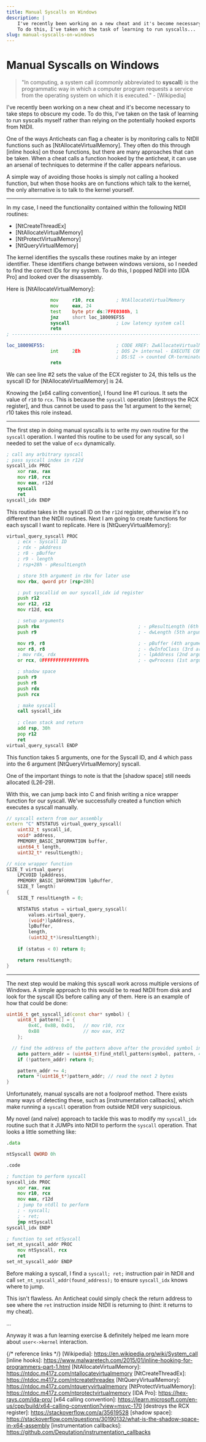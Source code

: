 ```yaml
---
title: Manual Syscalls on Windows
description: |
    I've recently been working on a new cheat and it's become necessary to take steps to obscure my code.
    To do this, I've taken on the task of learning to run syscalls...
slug: manual-syscalls-on-windows
---
```


# Manual Syscalls on Windows

> "In computing, a system call (commonly abbreviated to **syscall**) is the programmatic 
> way in which a computer program requests a service from the operating system on which 
> it is executed." - [Wikipedia]

I've recently been working on a new cheat and it's become necessary to take steps to obscure my code. 
To do this, I've taken on the task of learning to run syscalls myself 
rather than relying on the potentially hooked exports from NtDll.

One of the ways Anticheats can flag a cheater is by monitoring 
calls to NtDll functions such as [NtAllocateVirtualMemory]. 
They often do this through [inline hooks] on those functions, but there are 
many approaches that can be taken. 
When a cheat calls a function hooked by the anticheat, it can use an arsenal of techniques 
to determine if the caller appears nefarious.

A simple way of avoiding those hooks is simply not calling a hooked function, 
but when those hooks are on functions which talk to the kernel, the only 
alternative is to talk to the kernel yourself.

---

In my case, I need the functionality contained within the following NtDll routines:

- [NtCreateThreadEx]
- [NtAllocateVirtualMemory]
- [NtProtectVirtualMemory]
- [NtQueryVirtualMemory]

The kernel identifies the syscalls these routines make by an integer identifier. 
These identifiers change between windows versions, so I needed to find the correct IDs for my system. 
To do this, I popped NtDll into [IDA Pro] and looked over the disassembly.

Here is [NtAllocateVirtualMemory]:

```asm
                mov     r10, rcx        ; NtAllocateVirtualMemory
                mov     eax, 24
                test    byte ptr ds:7FFE0308h, 1
                jnz     short loc_18009EF55
                syscall                 ; Low latency system call
                retn
; ---------------------------------------------------------------------------

loc_18009EF55:                          ; CODE XREF: ZwAllocateVirtualMemory+10↑j
                int     2Eh             ; DOS 2+ internal - EXECUTE COMMAND
                                        ; DS:SI -> counted CR-terminated command string
                retn
```

We can see line #2 sets the value of the ECX register to 24, 
this tells us the syscall ID for [NtAllocateVirtualMemory] is 24.

Knowing the [x64 calling convention], 
I found line #1 curious. It sets the value of `r10` to `rcx`. 
This is because the `syscall` operation [destroys the RCX register], 
and thus cannot be used to pass the 1st argument to the kernel; r10 takes this role instead.

---

The first step in doing manual syscalls is to write my own routine for the `syscall` operation. 
I wanted this routine to be used for any syscall, so I needed to set the value of `ecx` dynamically.

```asm
; call any arbitrary syscall
; pass syscall index in r12d
syscall_idx PROC
    xor rax, rax
    mov r10, rcx
    mov eax, r12d
    syscall
    ret
syscall_idx ENDP
```

This routine takes in the syscall ID on the `r12d` register, 
otherwise it's no different than the NtDll routines. 
Next I am going to create functions for each syscall I want to replicate. 
Here is [NtQueryVirtualMemory]:

```asm
virtual_query_syscall PROC
    ; ecx - Syscall ID 
    ; rdx - pAddress
    ; r8 - pBuffer
    ; r9 - length
    ; rsp+28h - pResultLength

    ; store 5th argument in rbx for later use
    mov rbx, qword ptr [rsp+28h]

    ; put syscallid on our syscall_idx id register
    push r12
    xor r12, r12
    mov r12d, ecx

    ; setup arguments
    push rbx                                    ; - pResultLength (6th argument)
    push r9                                     ; - dwLength (5th argument)

    mov r9, r8                                  ; - pBuffer (4th argument)
    xor r8, r8                                  ; - dwInfoClass (3rd argument)
    ; mov rdx, rdx                              ; - lpAddress (2nd argument)
    or rcx, 0FFFFFFFFFFFFFFFFh                  ; - qwProcess (1st argument)

    ; shadow space
    push r9
    push r8
    push rdx
    push rcx

    ; make syscall
    call syscall_idx
    
    ; clean stack and return
    add rsp, 30h
    pop r12
    ret
virtual_query_syscall ENDP
```

This function takes 5 arguments, 
one for the Syscall ID, 
and 4 which pass into the 6 argument [NtQueryVirtualMemory] syscall.

One of the important things to note is that the [shadow space] still needs 
allocated (L26-29).

With this, we can jump back into C and finish writing a nice wrapper function for our syscall. 
We've successfully created a function which executes a syscall manually.

```cpp
// syscall extern from our assembly
extern "C" NTSTATUS virtual_query_syscall(
	uint32_t syscall_id, 
	void* address, 
	PMEMORY_BASIC_INFORMATION buffer, 
	uint64_t length, 
	uint32_t* resultLength);

// nice wrapper function
SIZE_T virtual_query(
	LPCVOID lpAddress, 
	PMEMORY_BASIC_INFORMATION lpBuffer, 
	SIZE_T length) 
{
	SIZE_T resultLength = 0;

	NTSTATUS status = virtual_query_syscall(
		values.virtual_query, 
		(void*)lpAddress, 
		lpBuffer, 
		length, 
		(uint32_t*)&resultLength);
	
	if (status < 0) return 0;

	return resultLength;
}
```

---

The next step would be making this syscall work across multiple versions of Windows. 
A simple approach to this would be to read NtDll from disk and look for the 
syscall IDs before calling any of them. 
Here is an example of how that could be done:

```cpp
uint16_t get_syscall_id(const char* symbol) {
	uint8_t pattern[] = {
		0x4C, 0x8B, 0xD1,	// mov r10, rcx
		0xB8				// mov eax, XYZ
	};

  // find the address of the pattern above after the provided symbol in NtDll
	auto pattern_addr = (uint64_t)find_ntdll_pattern(symbol, pattern, 4);
	if (!pattern_addr) return 0;

	pattern_addr += 4;
	return *(uint16_t*)pattern_addr; // read the next 2 bytes 
}
```

Unfortunately, manual syscalls are not a foolproof method. 
There exists many ways of detecting these, such as [instrumentation callbacks], 
which make running a `syscall` operation from outside NtDll very suspicious.

My novel (and naïve) approach to tackle this was to modify my `syscall_idx` 
routine such that it JUMPs into NtDll to perform the `syscall` operation. 
That looks a little something like:

```asm
.data 

ntSyscall QWORD 0h

.code

; function to perform syscall
syscall_idx PROC
    xor rax, rax
    mov r10, rcx
    mov eax, r12d
    ; jump to ntdll to perform
    ; - syscall;
    ; - ret;
    jmp ntSyscall
syscall_idx ENDP

; function to set ntSyscall
set_nt_syscall_addr PROC
    mov ntSyscall, rcx
    ret
set_nt_syscall_addr ENDP
```

Before making a syscall, I find a `syscall; ret;` 
instruction pair in NtDll and call `set_nt_syscall_addr(found_address);` 
to ensure `syscall_idx` knows where to jump.

This isn't flawless. An Anticheat could simply check the return address to see 
where the `ret` instruction inside NtDll is returning to (hint: it returns to my cheat).

...

Anyway it was a fun learning exercise & definitely helped me learn more about `user<->kernel` interaction.

{/* reference links */}
[Wikipedia]: https://en.wikipedia.org/wiki/System_call
[inline hooks]: https://www.malwaretech.com/2015/01/inline-hooking-for-programmers-part-1.html
[NtAllocateVirtualMemory]: https://ntdoc.m417z.com/ntallocatevirtualmemory
[NtCreateThreadEx]: https://ntdoc.m417z.com/ntcreatethreadex
[NtQueryVirtualMemory]: https://ntdoc.m417z.com/ntqueryvirtualmemory
[NtProtectVirtualMemory]: https://ntdoc.m417z.com/ntprotectvirtualmemory
[IDA Pro]: https://hex-rays.com/ida-pro/
[x64 calling convention]: https://learn.microsoft.com/en-us/cpp/build/x64-calling-convention?view=msvc-170
[destroys the RCX register]: https://stackoverflow.com/a/35619528
[shadow space]: https://stackoverflow.com/questions/30190132/what-is-the-shadow-space-in-x64-assembly
[instrumentation callbacks]: https://github.com/Deputation/instrumentation_callbacks
